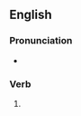 ==English==

===Pronunciation===
* {{IPA|en|/daʊd/}}

===Verb===
{{head|en|verb form}}

# {{en-past of|dow}}